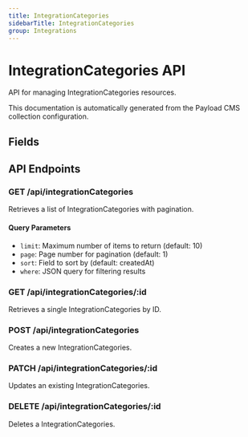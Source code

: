 ```yaml
---
title: IntegrationCategories
sidebarTitle: IntegrationCategories
group: Integrations
---
```



# IntegrationCategories API

API for managing IntegrationCategories resources.

<Callout type="info">
  This documentation is automatically generated from the Payload CMS collection configuration.
</Callout>


## Fields

<TSDoc code="interface IntegrationCategories {
  category?: string;
}" />




## API Endpoints

### GET /api/integrationCategories
Retrieves a list of IntegrationCategories with pagination.

#### Query Parameters
- `limit`: Maximum number of items to return (default: 10)
- `page`: Page number for pagination (default: 1)
- `sort`: Field to sort by (default: createdAt)
- `where`: JSON query for filtering results

### GET /api/integrationCategories/:id
Retrieves a single IntegrationCategories by ID.

### POST /api/integrationCategories
Creates a new IntegrationCategories.

### PATCH /api/integrationCategories/:id
Updates an existing IntegrationCategories.

### DELETE /api/integrationCategories/:id
Deletes a IntegrationCategories.

